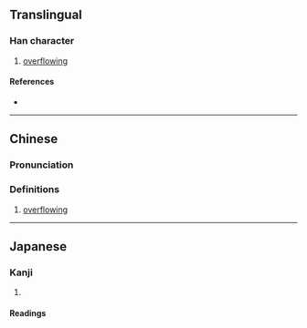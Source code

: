 {{character info}}
==Translingual==

===Han character===
{{Han char|rn=85|rad=水|as=13|sn=16|four=38186|canj=EOMO|ids=⿰氵僉}}

# [[overflowing]]

====References====
* {{Han ref|kx=0653.250|dkj=18409|dj=1063.180|hdz=31761.040|uh=6FB0|ud=28592|bh=EA46|bd=59974}}

----

==Chinese==
{{zh-forms|s=𰛲}}

===Pronunciation===
{{zh-pron
|m=liàn
|c=lim6
|mc=
|oc=
|ma=
|cat=v
}}

===Definitions===
{{zh-hanzi}}

# [[overflowing]]

----

==Japanese==

===Kanji===
{{ja-kanji|grade=|rs=水13}}

# {{rfdef|ja|sort=水13}}

====Readings====
{{ja-readings
|goon=れん<れん<れむ
|kanon=れん<れん<れむ
|kun=なぎさ-}}
